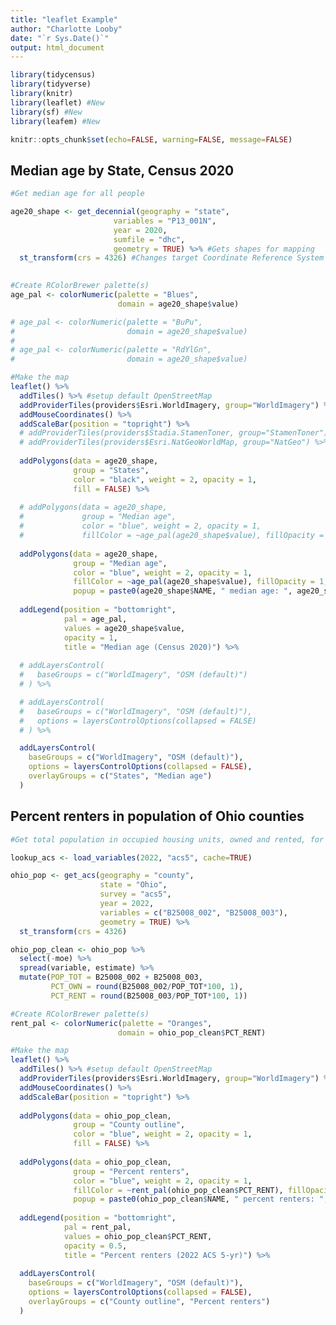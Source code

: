 ```yaml
---
title: "leaflet Example"
author: "Charlotte Looby"
date: "`r Sys.Date()`"
output: html_document
---
```


```r
library(tidycensus)
library(tidyverse)
library(knitr)
library(leaflet) #New
library(sf) #New
library(leafem) #New

knitr::opts_chunk$set(echo=FALSE, warning=FALSE, message=FALSE)
```


## Median age by State, Census 2020

```r
#Get median age for all people

age20_shape <- get_decennial(geography = "state", 
                       variables = "P13_001N", 
                       year = 2020,
                       sumfile = "dhc",
                       geometry = TRUE) %>% #Gets shapes for mapping  
  st_transform(crs = 4326) #Changes target Coordinate Reference System (World Geodetic System 1984 (WGS 84))
  
```

```r
#Create RColorBrewer palette(s)
age_pal <- colorNumeric(palette = "Blues", 
                        domain = age20_shape$value)

# age_pal <- colorNumeric(palette = "BuPu", 
#                         domain = age20_shape$value)
# 
# age_pal <- colorNumeric(palette = "RdYlGn", 
#                         domain = age20_shape$value)

#Make the map
leaflet() %>%
  addTiles() %>% #setup default OpenStreetMap
  addProviderTiles(providers$Esri.WorldImagery, group="WorldImagery") %>%
  addMouseCoordinates() %>% 
  addScaleBar(position = "topright") %>%
  # addProviderTiles(providers$Stadia.StamenToner, group="StamenToner") %>%
  # addProviderTiles(providers$Esri.NatGeoWorldMap, group="NatGeo") %>%
  
  addPolygons(data = age20_shape,
              group = "States",
              color = "black", weight = 2, opacity = 1,
              fill = FALSE) %>%
  
  # addPolygons(data = age20_shape,
  #             group = "Median age",
  #             color = "blue", weight = 2, opacity = 1,
  #             fillColor = ~age_pal(age20_shape$value), fillOpacity = 1) %>%
  
  addPolygons(data = age20_shape,
              group = "Median age",
              color = "blue", weight = 2, opacity = 1,
              fillColor = ~age_pal(age20_shape$value), fillOpacity = 1,
              popup = paste0(age20_shape$NAME, " median age: ", age20_shape$value)) %>%
  
  addLegend(position = "bottomright",
            pal = age_pal,
            values = age20_shape$value,
            opacity = 1,
            title = "Median age (Census 2020)") %>%
  
  # addLayersControl(
  #   baseGroups = c("WorldImagery", "OSM (default)")
  # ) %>%

  # addLayersControl(
  #   baseGroups = c("WorldImagery", "OSM (default)"),
  #   options = layersControlOptions(collapsed = FALSE)
  # ) %>%

  addLayersControl(
    baseGroups = c("WorldImagery", "OSM (default)"),
    options = layersControlOptions(collapsed = FALSE),
    overlayGroups = c("States", "Median age")
  )
```

## Percent renters in population of Ohio counties

```r

#Get total population in occupied housing units, owned and rented, for counties in Ohio

lookup_acs <- load_variables(2022, "acs5", cache=TRUE)

ohio_pop <- get_acs(geography = "county",
                    state = "Ohio",
                    survey = "acs5", 
                    year = 2022,
                    variables = c("B25008_002", "B25008_003"),
                    geometry = TRUE) %>% 
  st_transform(crs = 4326)

ohio_pop_clean <- ohio_pop %>%
  select(-moe) %>%
  spread(variable, estimate) %>%
  mutate(POP_TOT = B25008_002 + B25008_003,
         PCT_OWN = round(B25008_002/POP_TOT*100, 1),
         PCT_RENT = round(B25008_003/POP_TOT*100, 1)) 
```

```r
#Create RColorBrewer palette(s)
rent_pal <- colorNumeric(palette = "Oranges", 
                        domain = ohio_pop_clean$PCT_RENT)

#Make the map
leaflet() %>%
  addTiles() %>% #setup default OpenStreetMap
  addProviderTiles(providers$Esri.WorldImagery, group="WorldImagery") %>%
  addMouseCoordinates() %>% 
  addScaleBar(position = "topright") %>%
  
  addPolygons(data = ohio_pop_clean,
              group = "County outline",
              color = "blue", weight = 2, opacity = 1,
              fill = FALSE) %>%
  
  addPolygons(data = ohio_pop_clean,
              group = "Percent renters",
              color = "blue", weight = 2, opacity = 1,
              fillColor = ~rent_pal(ohio_pop_clean$PCT_RENT), fillOpacity = 1,
              popup = paste0(ohio_pop_clean$NAME, " percent renters: ", ohio_pop_clean$PCT_RENT, "%")) %>%
  
  addLegend(position = "bottomright",
            pal = rent_pal,
            values = ohio_pop_clean$PCT_RENT,
            opacity = 0.5,
            title = "Percent renters (2022 ACS 5-yr)") %>%
  
  addLayersControl(
    baseGroups = c("WorldImagery", "OSM (default)"),
    options = layersControlOptions(collapsed = FALSE),
    overlayGroups = c("County outline", "Percent renters")
  )
  
```


